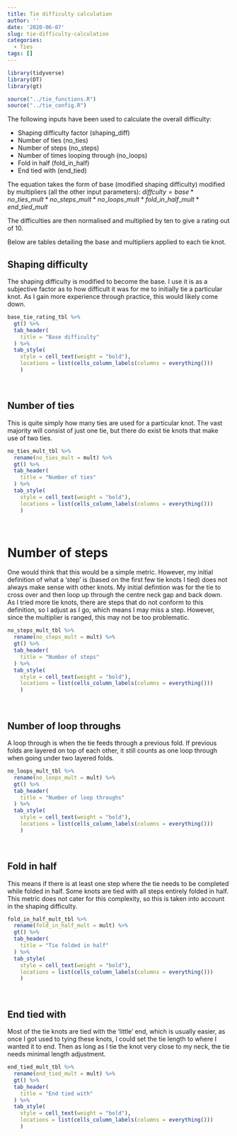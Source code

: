 ```yaml
---
title: Tie difficulty calculation
author: ''
date: '2020-06-07'
slug: tie-difficulty-calculation
categories:
  - Ties
tags: []
---
```


```r
library(tidyverse)
library(DT)
library(gt)

source("../tie_functions.R")
source("../tie_config.R")

```


The following inputs have been used to calculate the overall difficulty:

* Shaping difficulty factor (shaping_diff)
* Number of ties (no_ties)
* Number of steps (no_steps)
* Number of times looping through (no_loops)
* Fold in half (fold_in_half)
* End tied with (end_tied)

The equation takes the form of base (modified shaping difficulty) modified by multipliers (all the other input parameters):
$diffculty = base*no\_ties\_mult*no\_steps\_mult*no\_loops\_mult*fold\_in\_half\_mult*end\_tied\_mult$

The difficulties are then normalised and multiplied by ten to give a rating out of 10.

Below are tables detailing the base and multipliers applied to each tie knot.


## Shaping difficulty
The shaping difficulty is modified to become the base. I use it is as a subjective factor as to how difficult it was for me to initially tie a particular knot. As I gain more experience through practice, this would likely come down.
```r
base_tie_rating_tbl %>% 
  gt() %>% 
  tab_header(
    title = "Base difficulty"
  ) %>% 
  tab_style(
    style = cell_text(weight = "bold"),
    locations = list(cells_column_labels(columns = everything()))
    )

```

<br>

## Number of ties
This is quite simply how many ties are used for a particular knot. The vast majority will consist of just one tie, but there do exist tie knots that make use of two ties.
```r
no_ties_mult_tbl %>% 
  rename(no_ties_mult = mult) %>% 
  gt() %>% 
  tab_header(
    title = "Number of ties"
  ) %>% 
  tab_style(
    style = cell_text(weight = "bold"),
    locations = list(cells_column_labels(columns = everything()))
    )
```

<br>

# Number of steps
One would think that this would be a simple metric. However, my initial definition of what a 'step' is (based on the first few tie knots I tied) does not always make sense with other knots. My initial defintion was for the tie to cross over and then loop up through the centre neck gap and back down. As I tried more tie knots, there are steps that do not conform to this definition, so I adjust as I go, which means I may miss a step. However, since the multiplier is ranged, this may not be too problematic.
```r
no_steps_mult_tbl %>% 
  rename(no_steps_mult = mult) %>% 
  gt() %>% 
  tab_header(
    title = "Number of steps"
  ) %>% 
  tab_style(
    style = cell_text(weight = "bold"),
    locations = list(cells_column_labels(columns = everything()))
    )
```
<br>

## Number of loop throughs
A loop through is when the tie feeds through a previous fold. If previous folds are layered on top of each other, it still counts as one loop through when going under two layered folds.
```r
no_loops_mult_tbl %>% 
  rename(no_loops_mult = mult) %>% 
  gt() %>% 
  tab_header(
    title = "Number of loop throughs"
  ) %>% 
  tab_style(
    style = cell_text(weight = "bold"),
    locations = list(cells_column_labels(columns = everything()))
    )
```

<br>

## Fold in half
This means if there is at least one step where the tie needs to be completed while folded in half. Some knots are tied with all steps entirely folded in half. This metric does not cater for this complexity, so this is taken into account in the shaping difficulty.
```r
fold_in_half_mult_tbl %>% 
  rename(fold_in_half_mult = mult) %>% 
  gt() %>% 
  tab_header(
    title = "Tie folded in half"
  ) %>% 
  tab_style(
    style = cell_text(weight = "bold"),
    locations = list(cells_column_labels(columns = everything()))
    )
```

<br>

## End tied with
Most of the tie knots are tied with the 'little' end, which is usually easier, as once I got used to tying these knots, I could set the tie length to where I wanted it to end. Then as long as I tie the knot very close to my neck, the tie needs minimal length adjustment.
```r
end_tied_mult_tbl %>% 
  rename(end_tied_mult = mult) %>% 
  gt() %>% 
  tab_header(
    title = "End tied with"
  ) %>% 
  tab_style(
    style = cell_text(weight = "bold"),
    locations = list(cells_column_labels(columns = everything()))
    )
```
<br>

